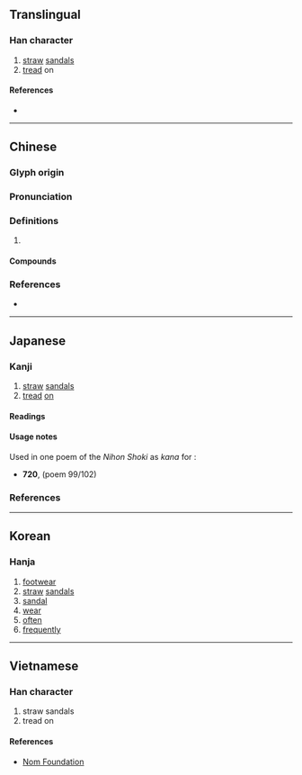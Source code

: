 {{also|屦}}
{{character info/new}}
==Translingual==

===Han character===
{{Han char|rn=44|rad=尸|as=14|sn=17|four=77247|canj=SHOV|ids=⿸尸⿰彳婁}}

# [[straw]] [[sandal]]s
# [[tread]] on

====References====
* {{Han ref|kx=0304.010|dkj=07811|dj=0602.090|hdz=20981.090|uh=5C68|ud=23656|bh=C0AB|bd=49323}}

----

==Chinese==
{{zh-forms|s=屦}}

===Glyph origin===
{{Han etym}}

===Pronunciation===
{{zh-pron
|m=jù
|c=geoi3
|mc=y
|oc=y
|cat=
}}

===Definitions===
{{zh-hanzi}}

# {{rfdef|zh}}

====Compounds====
{{zh-der|刖足適屨|刖趾適屨|刻足適屨|削趾適屨|天冠地屨|屝屨|屨及劍及|屨校|屨賤踊貴|截趾適屨|昭王墜屨|杖屨|紃屨|納屨踵決|緝屨|織席編屨|苞屨|菅屨|葛屨|葛屨履霜|踊貴屨賤|遺簪墜屨|麻屨}}

===References===
* {{R:twedu|B00776}}

----

==Japanese==

===Kanji===
{{ja-kanji|grade=|rs=尸14}}

# [[straw]] [[sandal]]s
# [[tread]] [[on]]

====Readings====
{{rfv-pronunciation|ja}}
{{ja-readings
|goon=く
|kanon=く
|kun=くつ-
}}

====Usage notes====
Used in one poem of the ''Nihon Shoki'' as {{m|ja|借音|tr=shakuon}} ''kana'' for {{IPAfont|⟨ku⟩}}:
* '''720''', ''{{w|Nihon Shoki}}'' (poem 99/102)
*: {{ja-usex|m=柯羅'''屨'''儞嗚 以柯儞輔居等所 梅豆羅古枳駄樓 武哿左屨樓 以祇能和駄唎嗚 梅豆羅古枳駄樓|m_kana=から'''く'''にを いかにふことそ めつらこきたる むかさくる いきのわたりを めつらこきたる|韓国をいかにふことそ目%頰%子%来たるむかさくる壱岐の渡りを目%頰%子%来たる|^からくに を いか に ふこと そ ^め%づら%こ% きたる むかさくる ^いき の わたり を ^め%づら%こ% きたる|What has Mezurako come to say about Korea? Why has Mezurako come across the straits of distant Iki?<ref>{{cite-book|2017|Jin'ichi Konishi|author2=Aileen Gatten and Nicholas Teele, translators|editor=Earl Roy Miner|A History of Japanese Literature, Volume 1: The Archaic and Ancient Ages|series=Volume 4935 of Princeton Legacy Library|publisher=Princeton University Press|isbn=978-0-691-61245-4|page=136}}</ref>}}

===References===
<references/>

----

==Korean==

===Hanja===
{{ko-hanja|hangeul=구|rv=gu|mr=ku}}

# [[footwear]]
# [[straw]] [[sandals]]
# [[sandal]]
# [[wear]]
# [[often]]
# [[frequently]]

----

==Vietnamese==

===Han character===
{{vi-readings|rs=尸14|hanviet=lũ}}

# straw sandals
# tread on

====References====
* [http://nomfoundation.org/common/nom_details.php?codepoint=5c68 Nom Foundation]